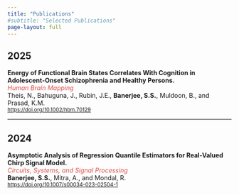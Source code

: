 ```yaml
---
title: "Publications"
#subtitle: "Selected Publications"
page-layout: full
---
```


## 2025

**Energy of Functional Brain States Correlates With Cognition in Adolescent-Onset Schizophrenia and Healthy Persons.**  
<span style="color:#d9534f;">_Human Brain Mapping_</span><br>
Theis, N., Bahuguna, J., Rubin, J.E., **Banerjee, S.S.**, Muldoon, B., and Prasad, K.M.  
<small>[https://doi.org/10.1002/hbm.70129](https://doi.org/10.1002/hbm.70129)</small>


---

## 2024

**Asymptotic Analysis of Regression Quantile Estimators for Real-Valued Chirp Signal Model.**  
<span style="color:#d9534f;">_Circuits, Systems, and Signal Processing_</span><br>
**Banerjee, S.S.**, Mitra, A., and Mondal, R.  
<small>[https://doi.org/10.1007/s00034-023-02504-1](https://doi.org/10.1007/s00034-023-02504-1)</small>



